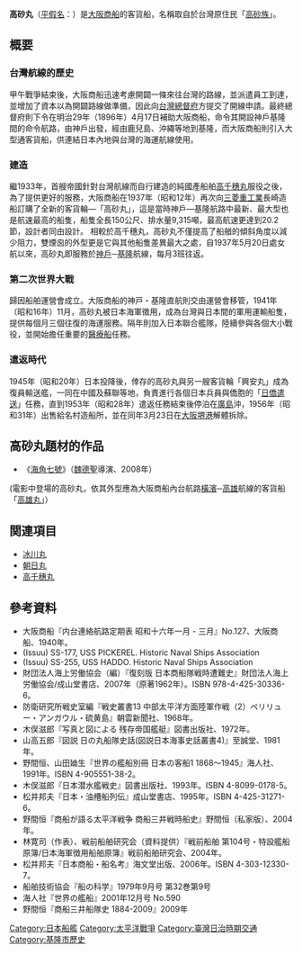 {{Infobox Ship
|Ship image=[[File:TakasagoMaru-1945.jpg|300px]]
|Ship caption=
|Ship country=日本
|Ship flag=[[File:Flag_of_Japan.svg|20px]]
|Ship owner=[[大阪商船|大阪商船]]
|Ship builder=[[三菱重工業|三菱重工業]]長崎造船所
|Ship laid down=1936年6月
|Ship launched=1936年12月
|Ship completed=1937年4月28日
|Ship commissioned=1937年5月20日
|Ship decommissioned=
|Ship fate=1956年解體
|Ship homeport=
|Ship tonnage=9,315[[英噸|英噸]]
|Ship displacement=
|Ship length=150.06公尺
|Ship beam=18.5公尺
|Ship draught=7.508公尺
|Ship propulsion=[[蒸汽渦輪發動機|蒸汽渦輪發動機]]2台，12,641匹馬力（最大），11,000匹馬力（計畫）
|Ship speed=服務船速：15.34節，極速：20.15節
|Ship capacity=901名
|Ship complement=
}}
'''高砂丸'''（[[平假名|平假名]]：{{lang|ja|'''たかさごまる'''}}）是[[商船三井|大阪商船]]的客貨船，名稱取自於台灣原住民「[[高砂族|高砂族]]」。

== 概要 ==
===台灣航線的歷史===
甲午戰爭結束後，大阪商船迅速考慮開闢一條來往台灣的路線，並派遣員工到達，並增加了資本以為開闢路線做準備，因此向[[台灣總督府|台灣總督府]]方提交了開線申請。最終總督府則下令在明治29年（1896年）4月17日補助大阪商船，命令其開設神戶基隆間的命令航路，由神戶出發，經由鹿兒島、沖繩等地到基隆，而大阪商船則引入大型通客貨船，供連結日本內地與台灣的海運航線使用。

===建造===
繼1933年，首艘帝國針對台灣航線而自行建造的純國產船舶[[高千穗丸|高千穗丸]]服役之後，為了提供更好的服務，大阪商船在1937年（昭和12年）再次向[[三菱重工業|三菱重工業]]長崎造船訂購了全新的客貨輪—「高砂丸」，這是當時神戶—基隆航路中最新、最大型也是航速最高的船隻，船隻全長150公尺、排水量9,315噸，最高航速更達到20.2節，設計者同由{{link-ja|和辻春樹|和辻春樹}}設計。
相較於高千穗丸，高砂丸不僅提高了船艏的傾斜角度以減少阻力，雙煙囪的外型更是它與其他船隻差異最大之處，自1937年5月20日處女航以來，高砂丸即服務於[[神戶|神戶]]─[[基隆|基隆]]航線，每月3班往返。

===第二次世界大戰===
歸因船舶運營會成立。大阪商船的神戸・基隆直航則交由運營會移管，1941年（昭和16年）11月，高砂丸被日本海軍徵用，成為台灣與日本間的軍用運輸船隻，提供每個月三個往復的海運服務。隔年則加入日本聯合艦隊，陸續參與各個大小戰役，並開始擔任重要的[[醫療船|醫療船]]任務。

===遣返時代===
1945年（昭和20年）日本投降後，倖存的高砂丸與另一艘客貨輪「興安丸」成為復員輸送艦，一同在中國及蘇聯等地，負責進行各個日本兵員與僑胞的「[[日本引揚歸國|日僑遣送]]」任務，直到1953年（昭和28年）遣返任務結束後停泊在[[廣島縣|廣島]]{{link-ja|因島|因島}}沖，1956年（昭和31年）出售給名村造船所，並在同年3月23日在[[大阪府|大阪]][[堺市|堺港]]解體拆除。

== 高砂丸題材的作品==
*《[[海角七號|海角七號]]》（[[魏德聖|魏德聖]]導演、2008年）
(電影中登場的高砂丸，依其外型應為大阪商船內台航路[[橫濱|橫濱]]─[[高雄|高雄]]航線的客貨船「[[高雄丸|高雄丸]]」）

==関連項目==
*[[冰川丸|冰川丸]]
*[[朝日丸|朝日丸]]
*[[高千穗丸|高千穗丸]]


== 參考資料 ==
{{refbegin|2}}
*大阪商船『内台連絡航路定期表 昭和十六年一月 - 三月』No.127、大阪商船、1940年。
*(Issuu) SS-177, USS PICKEREL. Historic Naval Ships Association
*(Issuu) SS-255, USS HADDO. Historic Naval Ships Association
*財団法人海上労働協会（編）『復刻版 日本商船隊戦時遭難史』財団法人海上労働協会/成山堂書店、2007年（原著1962年）。ISBN 978-4-425-30336-6。
*防衛研究所戦史室編『戦史叢書13 中部太平洋方面陸軍作戦（2）ペリリュー・アンガウル・硫黄島』朝雲新聞社、1968年。
*木俣滋郎『写真と図による 残存帝国艦艇』図書出版社、1972年。
*山高五郎『図説 日の丸船隊史話(図説日本海事史話叢書4)』至誠堂、1981年。
*野間恒、山田廸生『世界の艦船別冊 日本の客船1 1868～1945』海人社、1991年。ISBN 4-905551-38-2。
*木俣滋郎『日本潜水艦戦史』図書出版社、1993年。ISBN 4-8099-0178-5。
*松井邦夫『日本・油槽船列伝』成山堂書店、1995年。ISBN 4-425-31271-6。
*野間恒『商船が語る太平洋戦争 商船三井戦時船史』野間恒（私家版）、2004年。
*林寛司（作表）、戦前船舶研究会（資料提供）『戦前船舶 第104号・特設艦船原簿/日本海軍徴用船舶原簿』戦前船舶研究会、2004年。
*松井邦夫『日本商船・船名考』海文堂出版、2006年。ISBN 4-303-12330-7。
*船舶技術協会『船の科学』1979年9月号 第32巻第9号
*海人社『世界の艦船』2001年12月号 No.590
*野間恒『商船三井船隊史 1884-2009』2009年

{{reflist}}
{{DEFAULTSORT:Takasago Maru}}
[[Category:日本船艦|Category:日本船艦]]
[[Category:太平洋戰爭|Category:太平洋戰爭]]
[[Category:臺灣日治時期交通|Category:臺灣日治時期交通]]
[[Category:基隆市歷史|Category:基隆市歷史]]